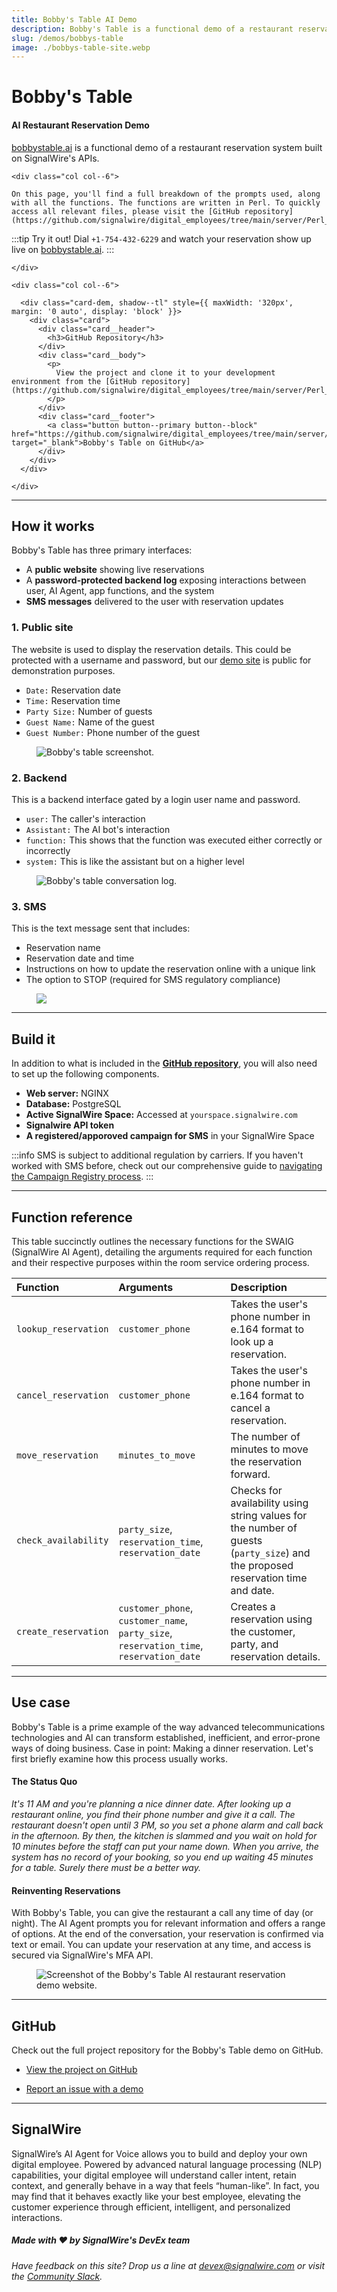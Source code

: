 ---
title: Bobby's Table AI Demo
description: Bobby's Table is a functional demo of a restaurant reservation system built on SignalWire's APIs.
slug: /demos/bobbys-table
image: ./bobbys-table-site.webp
---

# Bobby's Table

#### AI Restaurant Reservation Demo

[bobbystable.ai](https://bobbystable.ai) is a functional demo of a restaurant reservation system built on SignalWire's APIs.

<div class="row">
    
    <div class="col col--6">

    On this page, you'll find a full breakdown of the prompts used, along with all the functions. The functions are written in Perl. To quickly access all relevant files, please visit the [GitHub repository](https://github.com/signalwire/digital_employees/tree/main/server/Perl_Examples/BobbysTable.ai).

:::tip Try it out! 
Dial `+1-754-432-6229` and watch your reservation show up live on [bobbystable.ai](https://bobbystable.ai).
:::

    </div>

    <div class="col col--6">

      <div class="card-dem, shadow--tl" style={{ maxWidth: '320px', margin: '0 auto', display: 'block' }}>
        <div class="card">
          <div class="card__header">
            <h3>GitHub Repository</h3>
          </div>
          <div class="card__body">
            <p>
              View the project and clone it to your development environment from the [GitHub repository](https://github.com/signalwire/digital_employees/tree/main/server/Perl_Examples/BobbysTable.ai).
            </p>
          </div>
          <div class="card__footer">
            <a class="button button--primary button--block" href="https://github.com/signalwire/digital_employees/tree/main/server/Perl_Examples/BobbysTable.ai" target="_blank">Bobby's Table on GitHub</a>
          </div>
        </div>
      </div>

    </div>

</div>

---

## How it works

Bobby's Table has three primary interfaces:

 - A **public website** showing live reservations
 - A **password-protected backend log** exposing interactions between user, AI Agent, app functions, and the system
 - **SMS messages** delivered to the user with reservation updates

### 1. Public site

The website is used to display the reservation details. This could be protected with a username and password, but our [demo site](https://bobbystable.ai) is public for demonstration purposes.

- `Date:` Reservation date
- `Time:` Reservation time
- `Party Size:` Number of guests
- `Guest Name:` Name of the guest
- `Guest Number:` Phone number of the guest

<figure>
  <img src="https://github.com/Len-PGH/Bobbystable.ai/assets/13131198/5a03a103-83df-495b-bc98-8de136fa5cdc" alt="Bobby's table screenshot." />
</figure>

### 2. Backend

This is a backend interface gated by a login user name and password.

- `user:` The caller's interaction
- `Assistant:` The AI bot's interaction
- `function:` This shows that the function was executed either correctly or incorrectly
- `system:` This is like the assistant but on a higher level

<figure>
  <img src="https://github.com/Len-PGH/Bobbystable.ai/assets/13131198/772e91b4-0338-41b3-aa33-29e5f295cc2d" alt="Bobby's table conversation log." />
</figure>

### 3. SMS

This is the text message sent that includes:

- Reservation name
- Reservation date and time
- Instructions on how to update the reservation online with a unique link
- The option to STOP (required for SMS regulatory compliance)

<figure>
  <img src="https://github.com/Len-PGH/Bobbystable.ai/assets/13131198/1319f8e2-4cf2-4d8e-a1b1-e22ca9717649" />
</figure>

---

## Build it

In addition to what is included in the [**GitHub repository**](https://github.com/signalwire/digital_employees/tree/main/server/Perl_Examples/BobbysTable.ai), you will also need to set up the following components.

  - **Web server:** NGINX
  - **Database:** PostgreSQL
  - **Active SignalWire Space:** Accessed at `yourspace.signalwire.com`
  - **Signalwire API token**
  - **A registered/apporoved campaign for SMS** in your SignalWire Space

:::info
SMS is subject to additional regulation by carriers. If you haven't worked with SMS before, check out our comprehensive guide to [navigating the Campaign Registry process](https://developer.signalwire.com/guides/campaign-registry-all-you-need-to-know/).
:::

---

## Function reference

This table succinctly outlines the necessary functions for the SWAIG (SignalWire AI Agent),
detailing the arguments required for each function and their respective purposes within the room service ordering process.

| Function             | Arguments                                                                               | Description                                                                                                                     |
| :------------------- | :-------------------------------------------------------------------------------------- | :------------------------------------------------------------------------------------------------------------------------------ |
| `lookup_reservation` | `customer_phone`                                                                        | Takes the user's phone number in e.164 format to look up a reservation.                                                         |
| `cancel_reservation` | `customer_phone`                                                                        | Takes the user's phone number in e.164 format to cancel a reservation.                                                          |
| `move_reservation`   | `minutes_to_move`                                                                       | The number of minutes to move the reservation forward.                                                                          |
| `check_availability` | `party_size`, `reservation_time`, `reservation_date`                                    | Checks for availability using string values for the number of guests (`party_size`) and the proposed reservation time and date. |
| `create_reservation` | `customer_phone`, `customer_name`, `party_size`, `reservation_time`, `reservation_date` | Creates a reservation using the customer, party, and reservation details.                                                       |


---

## Use case

Bobby's Table is a prime example of the way advanced telecommunications technologies and AI can transform established, inefficient, and error-prone ways of doing business. Case in point: Making a dinner reservation. Let's first briefly examine how this process usually works.

#### The Status Quo

*It's 11 AM and you're planning a nice dinner date. After looking up a restaurant online, you find their phone number and give it a call. The restaurant doesn't open until 3 PM, so you set a phone alarm and call back in the afternoon. By then, the kitchen is slammed and you wait on hold for 10 minutes before the staff can put your name down. When you arrive, the system has no record of your booking, so you end up waiting 45 minutes for a table. Surely there must be a better way.*

#### Reinventing Reservations

With Bobby's Table, you can give the restaurant a call any time of day (or night). The AI Agent prompts you for relevant information and offers a range of options. At the end of the conversation, your reservation is confirmed via text or email. You can update your reservation at any time, and access is secured via SignalWire's MFA API.

<figure>
  <img className="img-800" src={require("./bobbys-table-site.webp").default}  alt="Screenshot of the Bobby's Table AI restaurant reservation demo website."/>
</figure>

---

## GitHub

Check out the full project repository for the Bobby's Table demo on GitHub.

  - [View the project on GitHub](https://github.com/signalwire/digital_employees/tree/main/server/Perl_Examples/BobbysTable.ai)

  - [Report an issue with a demo](https://github.com/signalwire/digital_employees/issues)

---

## SignalWire

 SignalWire’s AI Agent for Voice allows you to build and deploy your own digital employee. Powered by advanced natural language processing (NLP) capabilities, your digital employee will understand caller intent, retain context, and generally behave in a way that feels “human-like”.  In fact, you may find that it behaves exactly like your best employee, elevating the customer experience through efficient, intelligent, and personalized interactions.

##### Made with ❤️ by SignalWire's DevEx team

*Have feedback on this site? Drop us a line at devex@signalwire.com or visit the [Community Slack](https://signalwire-community.slack.com/).*